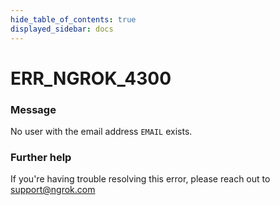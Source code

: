 ```yaml
---
hide_table_of_contents: true
displayed_sidebar: docs
---
```



# ERR_NGROK_4300

### Message
No user with the email address `EMAIL` exists.

<ErrorDetails error='err_ngrok_4300' />


### Further help
If you're having trouble resolving this error, please reach out to [support@ngrok.com](mailto:support@ngrok.com?subject=Help%20with%20ERR_NGROK_4300)

